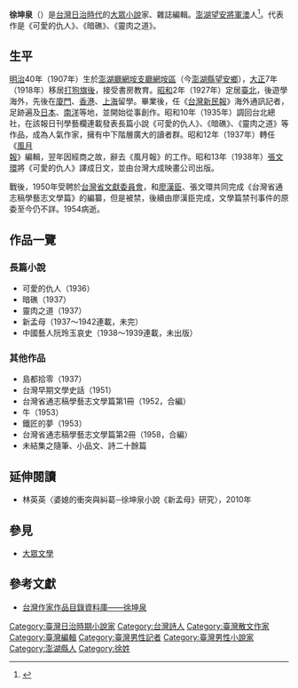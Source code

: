 {{Infobox Hokkien name
| title      = 徐坤泉
| hanji      = 徐坤泉
| poj        = Chhî Khun-choân
| hanlo      = 
| tl         = Tshî Khun-tsuân
| bp         = 
| hokkienipa = 
| context    = 
| image      = 
| caption    = 
}}
'''徐坤泉'''（{{bd|1907年|3月25日|1954年|7月11日}}）是[[台灣|台灣]][[台灣日治時期|日治時代]]的[[大眾小說|大眾小說]]家、雜誌編輯。[[澎湖縣|澎湖]][[望安鄉|望安]][[將軍澳嶼|將軍澳]]人<ref>{{Cite web |url=http://163.32.124.24/ksme/artsdisplay.asp?systemno=0000000746&artskind=9&querkind=B&dtdtype=1&listtype=1&dtdcodestr=0000000001,1;&dtdcode=0000000001 |title=高雄文學館 |access-date=2015-06-26 |archive-date=2016-03-04 |archive-url=https://web.archive.org/web/20160304204314/http://163.32.124.24/ksme/artsdisplay.asp?systemno=0000000746&artskind=9&querkind=B&dtdtype=1&listtype=1&dtdcodestr=0000000001,1;&dtdcode=0000000001 }}</ref>。代表作是《可愛的仇人》、《暗礁》、《靈肉之道》。

==生平==
[[明治|明治]]40年（1907年）生於[[澎湖廳|澎湖廳]][[網垵支廳|網垵支廳]][[網垵區|網垵區]]（今[[澎湖縣|澎湖縣]][[望安鄉|望安鄉]]），[[大正|大正]]7年（1918年）移居[[打狗|打狗]][[旗津區|旗後]]，接受書房教育。[[昭和|昭和]]2年（1927年）定居[[臺北市_(州轄市)|臺北]]，後遊學海外，先後在[[廈門|廈門]]、[[香港|香港]]、[[上海市_(中華民國)|上海]]留學。畢業後，任《[[台灣新民報|台灣新民報]]》海外通訊記者，足跡遍及[[日本|日本]]、[[南洋|南洋]]等地，並開始從事創作。昭和10年（1935年）調回台北總社，在該報日刊學藝欄連載發表長篇小說《可愛的仇人》、《暗礁》、《靈肉之道》等作品，成為人氣作家，擁有中下階層廣大的讀者群。昭和12年（1937年）轉任《[[風月報|風月報]]》編輯，翌年因經商之故，辭去《風月報》的工作。昭和13年（1938年）[[張文環|張文環]]將《可愛的仇人》譯成日文，並由台灣大成映畫公司出版。

戰後，1950年受聘於[[台灣省文獻委員會|台灣省文獻委員會]]，和[[廖漢臣|廖漢臣]]、張文環共同完成《台灣省通志稿學藝志文學篇》的編纂，但是被禁，後續由廖漢臣完成，文學篇禁刊事件的原委至今仍不詳。1954病逝。

==作品一覽==
===長篇小說===
*可愛的仇人（1936） 
*暗礁（1937）
*靈肉之道（1937）
*新孟母（1937～1942連載，未完）
*中國藝人阮玲玉哀史（1938～1939連載，未出版）

===其他作品===
*島都拾零（1937）
*台灣早期文學史話（1951）
*台灣省通志稿學藝志文學篇第1冊（1952，合編）
*牛（1953）
*鐵匠的夢（1953）
*台灣省通志稿學藝志文學篇第2冊（1958，合編）
*未結集之隨筆、小品文、詩二十餘篇

== 延伸閱讀 ==
*林英英〈婆媳的衝突與糾葛─徐坤泉小說《新孟母》研究〉，2010年

== 參見 ==
*[[大眾文學|大眾文學]]

== 參考文獻 ==
{{reflist}}
* [https://db.nmtl.gov.tw/site4/s6/writerinfo?id=1124 台灣作家作品目錄資料庫——徐坤泉] {{Wayback|url=https://db.nmtl.gov.tw/site4/s6/writerinfo?id=1124 |date=20211231212017 }}

[[Category:臺灣日治時期小說家|Category:臺灣日治時期小說家]]
[[Category:台灣詩人|Category:台灣詩人]]
[[Category:臺灣散文作家|Category:臺灣散文作家]]
[[Category:臺灣編輯|Category:臺灣編輯]]
[[Category:臺灣男性記者|Category:臺灣男性記者]]
[[Category:臺灣男性小說家|Category:臺灣男性小說家]]
[[Category:澎湖縣人|Category:澎湖縣人]]
[[Category:徐姓|Category:徐姓]]